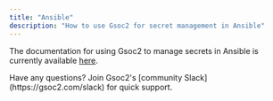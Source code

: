 ```yaml
---
title: "Ansible"
description: "How to use Gsoc2 for secret management in Ansible"
---
```


The documentation for using Gsoc2 to manage secrets in Ansible is currently available [here](https://galaxy.ansible.com/ui/repo/published/gsoc2/vault/).

<Info>
  Have any questions? Join Gsoc2's [community Slack](https://gsoc2.com/slack) for quick support.
</Info>
